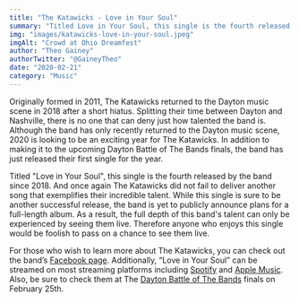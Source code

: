 ```yaml
---
title: "The Katawicks - Love in Your Soul"
summary: "Titled Love in Your Soul, this single is the fourth released by the band since 2018."
img: "images/katawicks-love-in-your-soul.jpeg"
imgAlt: "Crowd at Ohio Dreamfest"
author: "Theo Gainey"
authorTwitter: "@GaineyTheo"
date: "2020-02-21"
category: "Music"
---
```


Originally formed in 2011, The Katawicks returned to the Dayton music scene in 2018 after a short hiatus. Splitting their time between Dayton and Nashville, there is no one that can deny just how talented the band is. Although the band has only recently returned to the Dayton music scene, 2020 is looking to be an exciting year for The Katawicks. In addition to making it to the upcoming Dayton Battle of The Bands finals, the band has just released their first single for the year.

Titled "Love in Your Soul", this single is the fourth released by the band since 2018. And once again The Katawicks did not fail to deliver another song that exemplifies their incredible talent. While this single is sure to be another successful release, the band is yet to publicly announce plans for a full-length album. As a result, the full depth of this band's talent can only be experienced by seeing them live. Therefore anyone who enjoys this single would be foolish to pass on a chance to see them live.

For those who wish to learn more about The Katawicks, you can check out the band’s [Facebook page](https://www.facebook.com/thekatawicks/). Additionally, “Love in Your Soul” can be streamed on most streaming platforms including [Spotify](https://open.spotify.com/album/3B4N1NT4lenT4aD4pgZmjZ) and [Apple Music](https://music.apple.com/us/album/love-in-your-soul-single/1496480142). Also, be sure to check them at The [Dayton Battle of The Bands](https://www.facebook.com/events/1464866427009215/) finals on February 25th.
